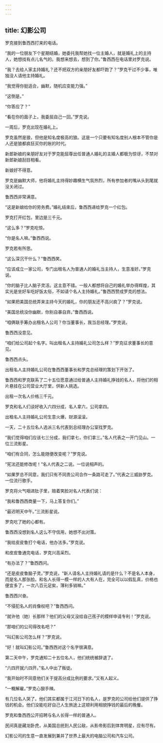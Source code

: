 ```yaml
---
---
---
```

title: 幻影公司
---




罗克接到鲁西西打来的电话。

“我的一位朋友下个星期结婚，她委托我帮她找一位主婚人，就是婚礼上的主持人，她想找有点儿名气的。我想来想去，想到了你。”鲁西西在电话里对罗克说。

“我？去给人家主持婚礼？还不把双方的亲朋好友都吓跑了？”罗克干过不少事，唯独没人请他主持婚礼。

“我觉得你挺适合，幽默，随机应变能力强。”

“这倒是。”

“你答应了？”

“看在你的面子上，我委屈自己一回。”罗克说。

一周后，罗克出现在婚礼上。

罗克虽然是狼，但他是知名度极高的狼。这是一个只要有知名度别人根本不管你是人还是狼都疯狂买你的账的时代。

新郎新娘的亲朋好友对于罗克能屈尊出任普通人婚礼的主婚人都极为惊讶，不禁对新郎新娘刮目相看。

新娘好不得意。

罗克是幽默大师，他将婚礼主持得妙趣横生气氛热烈，所有参加者的嘴从头到尾就没关闭过。

鲁西西非常满意。

“这是新娘给你的劳务费。”婚礼结束后，鲁西西递给罗克一个红包。

罗克打开红包，里边是三千元。

“这么多？”罗克吃惊。

“你是名人嘛。”鲁西西说。

罗克若有所思。

“这么深沉干什么？”鲁西西笑。

“应该成立一家公司，专门出租名人为普通人的婚礼当主持人，生意准好。”罗克说。

“你的脑子比人脑子灵活。这主意不错。一般人都想将自己的婚礼举办得辉煌，其实光是坐好车吃好饭太俗，不如请个名人主持婚礼。”鲁西西赞成罗克的想法。

“如果把美国总统弄来主持今天的婚礼，你的朋友还不高兴疯了？”罗克说。

“美国总统没你幽默，你别自暴自弃。”鲁西西说。

“咱俩联手筹办出租名人公司？你当董事长，我当总经理。”罗克说。

鲁西西没意见。

“咱们给公司起个名字。叫出租名人主持婚礼公司怎么样？”罗克征求董事长的意见。

鲁西西点头。

出租名人主持婚礼公司在鲁西西董事长和罗克总经理的策划下开张了。

鲁西西和罗克联系了二十五位愿意通过给普通人主持婚礼挣钱的名人，将他们的相片悬挂在公司营业大厅里，供新人挑选。

出租一次名人价格三千元。

罗克和名人们谈好收入六四分成，名人拿六，公司拿四。

出租名人主持婚礼公司生意火爆，财源滚滚。

一天，二十五位名人选派三名代表到总经理办公室找罗克。

“我们觉得咱们应该七三分成，我们拿七，你们拿三。”名人代表之一开门见山。一位三流影星。

“咱们有合同，怎么能随便改变呢？”罗克说。

“宪法还能修改呢！”名人代表之二说。一位说相声的。

“如果罗总不同意，我们只有不同贵公司合作一条路可走了。”代表之三威胁罗克。一位流行歌手。

罗克将火气咽进肚子里，赔着笑脸对名人代表们说：

“我和鲁西西商量一下，马上答复你们。”

“最迟明天中午。”三流影星说。

罗克吃了她的心都有。

鲁西西没想到名人这么不守信用，她想不出对策。

“我给皮皮鲁打个电话，他办法多。”罗克说。

和皮皮鲁通完电话，罗克兴高采烈。

“有办法了？”鲁西西问。

“还是皮皮鲁脑子灵。”罗克说，“新人请名人主持婚礼请的是什么？不是名人本身，而是名人那张脸。和名人长得一模一样的人大有人在，完全可以以假乱真，价格也便宜多了，一次八百元足矣，薄利多销嘛。”

鲁西西兴奋。

“不侵犯名人的肖像权吧？”鲁西西问。

“就许他（她）长那样？他们的父母又没给自己孩子的模样申请专利！”罗克说。

“那咱们的公司得改名吧？”

“叫幻影公司怎么样？”罗克说。

“好！就叫幻影公司。”鲁西西对这个名字很满意。

第二天中午，罗克通知二十五位名人，他们统统被辞退了。

“六四开就六四开。”名人中出了叛徒。

“我开始时不同意他们关于提高分成比例的要求。”又有人起义。

“一概解雇。”罗克心狠手辣。

有几位名人哭了。他们其实都属于江河日下的名人，是罗克的公司给他们提供了挣钱的机会。他们没能吃好自己人生旅途上这顿利用相貌挣钱的最后的晚餐。

罗克和鲁西西公开招聘与名人长得一样的普通人。

民间真是藏龙卧虎，从美国总统到人民公敌，从影帝影后到体育明星，应有尽有。

幻影公司的生意一直发展到兼并了世界上最大的电脑公司和汽车公司。